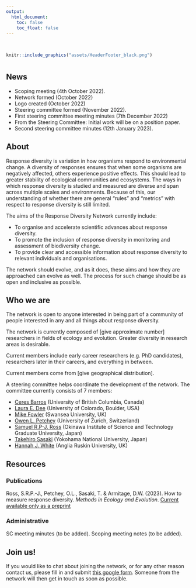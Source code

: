 ```yaml
---
output:
  html_document:
    toc: false
    toc_float: false
---
```


\

```r
knitr::include_graphics("assets/HeaderFooter_black.png")
```

# {.tabset}

## News

*	Scoping meeting (4th October 2022).
*	Network formed (October 2022)
*	Logo created (October 2022)
*	Steering committee formed (November 2022).
*	First steering committee meeting minutes (7th December 2022)
*	From the Steering Committee: Initial work will be on a position paper.
*	Second steering committee minutes (12th January 2023).

## About

Response diversity is variation in how organisms respond to environmental change. A diversity of responses ensures that when some organisms are negatively affected, others experience positive effects. This should lead to greater stability of ecological communities and ecosystems. The ways in which response diversity is studied and measured are diverse and span across multiple scales and environments. Because of this, our understanding of whether there are general "rules" and "metrics" with respect to response diversity is still limited.  

The aims of the Response Diversity Network currently include: 

* To organise and accelerate scientific advances about response diversity. 
* To promote the inclusion of response diversity in monitoring and assessment of biodiversity change. 
* To provide clear and accessible information about response diversity to relevant individuals and organisations. 

The network should evolve, and as it does, these aims and how they are approached can evolve as well. The process for such change should be as open and inclusive as possible. 


## Who we are

The network is open to anyone interested in being part of a community of people interested in any and all things about response diversity.

The network is currently composed of [give approximate number] researchers in fields of ecology and evolution. Greater diversity in research areas is desirable.

Current members include early career researchers (e.g. PhD candidates), researchers later in their careers, and everything in between.

Current members come from [give geographical distribution].

A steering committee helps coordinate the development of the network. The committee currently consists of 7 members:  

* [Ceres Barros](https://ceresbarros.wordpress.com/) (University of British Columbia, Canada) 
* [Laura E. Dee](https://www.lauraedee.com/home) (University of Colorado, Boulder, USA) 
* [Mike Fowler](https://www.swansea.ac.uk/staff/m.s.fowler/) (Swansea University, UK) 
* [Owen L. Petchey](https://www.ieu.uzh.ch/en/staff/member/petchey_owen.html) (University of Zurich, Switzerland) 
* [Samuel R.P-J. Ross](https://samuelrpjross.com/) (Okinawa Institute of Science and Technology Graduate University, Japan) 
* [Takehiro Sasaki](http://www.sasa-lab.ynu.ac.jp/pukiwiki-151/index.php) (Yokohama National University, Japan) 
* [Hannah J. White](https://aru.ac.uk/people/hannah-white) (Anglia Ruskin University, UK) 

## Resources

### Publications

Ross, S.R.P.-J., Petchey, O.L., Sasaki, T. & Armitage, D.W. (2023). How to measure response diversity. *Methods in Ecology and Evolution*. [Current available only as a preprint](https://www.biorxiv.org/content/10.1101/2022.04.26.489626v3) 

### Administrative

SC meeting minutes (to be added).
Scoping meeting notes (to be added).

## Join us!

If you would like to chat about joining the network, or for any other reason contact us, please fill in and submit [this google form](https://forms.gle/uUgY9K8SkxkfKCR29). Someone from the network will then get in touch as soon as possible.



 

